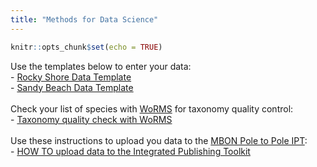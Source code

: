 ```yaml
---
title: "Methods for Data Science"
---
```


```r
knitr::opts_chunk$set(echo = TRUE)
```
Use the templates below to enter your data:
<br>
- [Rocky Shore Data Template](protocols/Data_Sheet_RockyShore_template.xlsx)
<br>
- [Sandy Beach Data Template](protocols/Datasheet_template_SB.xlsx)
<br>
<br>
Check your list of species with [WoRMS](http://www.marinespecies.org/aphia.php?p=webservice) for taxonomy quality control:
<br>
- [Taxonomy quality check with WoRMS](protocols/WoRMS_quality_check.pdf)
<br>
<br>
Use these instructions to upload you data to the [MBON Pole to Pole IPT](http://ipt.iobis.org/mbon/):
<br>
- [HOW TO upload data to the Integrated Publishing Toolkit](https://diodon.github.io/P2P/PublishingDataIPT.html)

